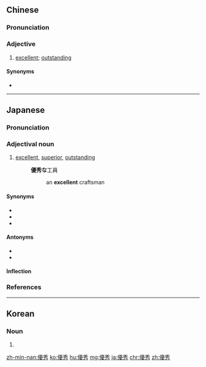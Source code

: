 {{also|优秀}}
==Chinese==
{{zh-forms|s=优秀}}

===Pronunciation===
{{zh-pron
|m=yōuxiù|ma=Zh-youxiù.ogg
|c=jau1 sau3
|h=pfs=yû-siu
|mn=iu-siù
|cat=a
}}

===Adjective===
{{zh-adj}}

# [[excellent]]; [[outstanding]]

====Synonyms====
* {{zh-l|出色}}

{{zh-cat|Elementary}}

----

==Japanese==
{{ja-kanjitab|ゆう|しゅう|yomi=on}}

===Pronunciation===
{{ja-pron|acc=0|acc_ref=<ref>{{R:Kenkyusha JEL Pocket}}</ref>|ゆうしゅう}}

===Adjectival noun===
{{ja-adj|ゆうしゅう|infl=na}}

# [[excellent]], [[superior]], [[outstanding]]
#: '''優秀な'''工員
#:: an '''excellent''' craftsman

====Synonyms====
* {{ja-r|優良|ゆうりょう}}
* {{ja-r|秀逸|しゅういつ}}
* {{ja-r|卓越|たくえつ}}

====Antonyms====
* {{ja-r|拙劣|せつれつ|gloss=[[poor]]}}
* {{ja-r|劣悪|れつあく|gloss=poor}}

====Inflection====
{{ja-na|ゆうしゅう}}

===References===
<references />
----

==Korean==
{{ko-hanjatab}}

===Noun===
{{ko-noun|hj|hangeul=우수}}

# {{hanja form of|우수|[[excellence]]}}

[[zh-min-nan:優秀]]
[[ko:優秀]]
[[hu:優秀]]
[[mg:優秀]]
[[ja:優秀]]
[[chr:優秀]]
[[zh:優秀]]
